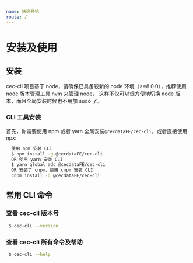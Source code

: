 ```yaml
---
name: 快速开始
route: /
---
```


# 安装及使用


## 安装

cec-cli 项目基于 node，请确保已具备较新的 node 环境（>=8.0.0），推荐使用 node 版本管理工具 nvm 来管理 node，
这样不仅可以很方便地切换 node 版本，而且全局安装时候也不用加 sudo 了。



### CLI 工具安装

首先，你需要使用 npm 或者 yarn 全局安装`@cecdataFE/cec-cli`，或者直接使用npx:

```bash
  使用 npm 安装 CLI
  $ npm install -g @cecdataFE/cec-cli
  OR 使用 yarn 安装 CLI
  $ yarn global add @cecdataFE/cec-cli
  OR 安装了 cnpm，使用 cnpm 安装 CLI
  cnpm install -g @cecdataFE/cec-cli
```

## 常用 CLI 命令

### 查看 cec-cli 版本号

```bash
 $ cec-cli --version
```

### 查看 cec-cli 所有命令及帮助

```bash
 $ cec-cli --help
```
